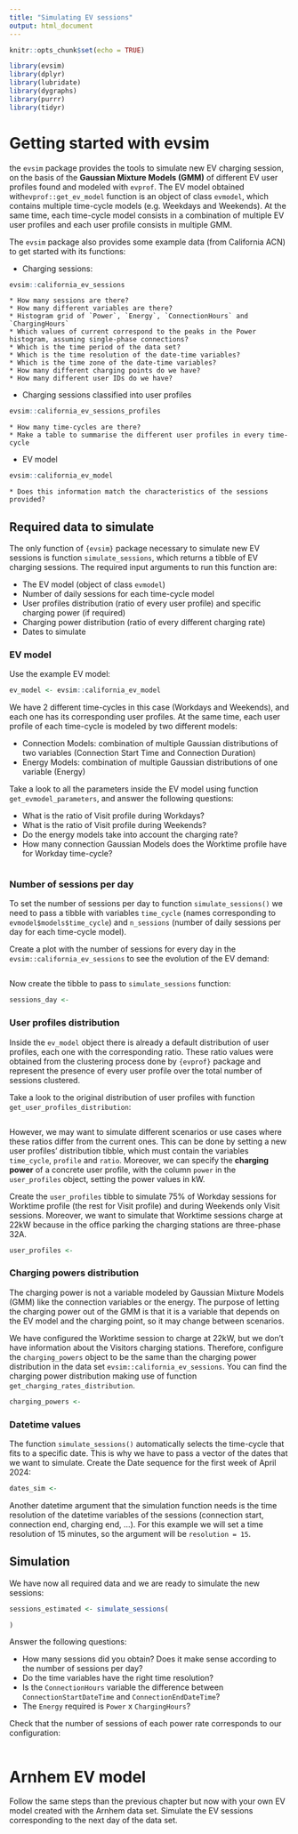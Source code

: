 ```yaml
---
title: "Simulating EV sessions"
output: html_document
---
```


```r
knitr::opts_chunk$set(echo = TRUE)

library(evsim)
library(dplyr)
library(lubridate)
library(dygraphs)
library(purrr)
library(tidyr)
```

# Getting started with evsim

the `evsim` package provides the tools to simulate new EV charging session, on the basis of the **Gaussian Mixture Models (GMM)** of different EV user profiles found and modeled with `evprof`. The EV model obtained with`evprof::get_ev_model` function is an object of class `evmodel`, which contains multiple time-cycle models (e.g. Weekdays and Weekends). At the same time, each time-cycle model consists in a combination of multiple EV user profiles and each user profile consists in multiple GMM. 

The `evsim` package also provides some example data (from California ACN) to get started with its functions:

* Charging sessions:

```r
evsim::california_ev_sessions
```

    * How many sessions are there?
    * How many different variables are there?
    * Histogram grid of `Power`, `Energy`, `ConnectionHours` and `ChargingHours`
    * Which values of current correspond to the peaks in the Power histogram, assuming single-phase connections?
    * Which is the time period of the data set?
    * Which is the time resolution of the date-time variables?
    * Which is the time zone of the date-time variables?
    * How many different charging points do we have?
    * How many different user IDs do we have?
    
    

* Charging sessions classified into user profiles

```r
evsim::california_ev_sessions_profiles
```

    * How many time-cycles are there?
    * Make a table to summarise the different user profiles in every time-cycle
    
* EV model

```r
evsim::california_ev_model
```

    * Does this information match the characteristics of the sessions provided?



## Required data to simulate

The only function of `{evsim}` package necessary to simulate new EV sessions is function `simulate_sessions`, which returns a tibble of EV charging sessions. The required input arguments to run this function are:

- The EV model (object of class `evmodel`)
- Number of daily sessions for each time-cycle model
- User profiles distribution (ratio of every user profile) and specific charging power (if required)
- Charging power distribution (ratio of every different charging rate)
- Dates to simulate


### EV model

Use the example EV model:

```r
ev_model <- evsim::california_ev_model
```

We have 2 different time-cycles in this case (Workdays and Weekends), and each one has its corresponding user profiles. At the same time, each user profile of each time-cycle is modeled by two different models:

- Connection Models: combination of multiple Gaussian distributions of two variables (Connection Start Time and Connection Duration)
- Energy Models: combination of multiple Gaussian distributions of one variable (Energy)

Take a look to all the parameters inside the EV model using function `get_evmodel_parameters`, and answer the following questions:

* What is the ratio of Visit profile during Workdays?
* What is the ratio of Visit profile during Weekends?
* Do the energy models take into account the charging rate?
* How many connection Gaussian Models does the Worktime profile have for Workday time-cycle?

```r

```



### Number of sessions per day

To set the number of sessions per day to function `simulate_sessions()` we need to pass a tibble with variables `time_cycle` (names corresponding to `evmodel$models$time_cycle`) and `n_sessions` (number of daily sessions per day for each time-cycle model).

Create a plot with the number of sessions for every day in the `evsim::california_ev_sessions` to see the evolution of the EV demand:

```r

```

Now create the tibble to pass to `simulate_sessions` function:

```r
sessions_day <- 
```



### User profiles distribution

Inside the `ev_model` object there is already a default distribution of user profiles, each one with the corresponding ratio. These ratio values were obtained from the clustering process done by `{evprof}` package and represent the presence of every user profile over the total number of sessions clustered. 

Take a look to the original distribution of user profiles with function `get_user_profiles_distribution`:
```r

```


However, we may want to simulate different scenarios or use cases where these ratios differ from the current ones. This can be done by setting a new user profiles' distribution tibble, which must contain the variables `time_cycle`, `profile` and `ratio`. Moreover, we can specify the **charging power** of a concrete user profile, with the column `power` in the `user_profiles` object, setting the power values in kW.

Create the `user_profiles` tibble to simulate 75% of Workday sessions for Worktime profile (the rest for Visit profile) and during Weekends only Visit sessions. Moreover, we want to simulate that Worktime sessions charge at 22kW because in the office parking the charging stations are three-phase 32A.

```r
user_profiles <- 
```



### Charging powers distribution

The charging power is not a variable modeled by Gaussian Mixture Models (GMM) like the connection variables or the energy. The purpose of letting the charging power out of the GMM is that it is a variable that depends on the EV model and the charging point, so it may change between scenarios. 

We have configured the Worktime session to charge at 22kW, but we don't have information about the Visitors charging stations. Therefore, configure the `charging_powers` object to be the same than the charging power distribution in the data set `evsim::california_ev_sessions`. You can find the charging power distribution making use of function `get_charging_rates_distribution`.

```r
charging_powers <- 
```



### Datetime values

The function `simulate_sessions()` automatically selects the time-cycle that fits to a specific date. This is why we have to pass a vector of the dates that we want to simulate. Create the Date sequence for the first week of April 2024:

```r
dates_sim <- 
```

Another datetime argument that the simulation function needs is the time resolution of the datetime variables of the sessions (connection start, connection end, charging end, ...). For this example we will set a time resolution of 15 minutes, so the argument will be `resolution = 15`.



## Simulation

We have now all required data and we are ready to simulate the new sessions:

```r
sessions_estimated <- simulate_sessions(

)
```


Answer the following questions:

* How many sessions did you obtain? Does it make sense according to the number of sessions per day?
* Do the time variables have the right time resolution?
* Is the `ConnectionHours` variable the difference between `ConnectionStartDateTime` and `ConnectionEndDateTime`?
* The `Energy` required is `Power` x `ChargingHours`?


Check that the number of sessions of each power rate corresponds to our configuration:

```r

```


# Arnhem EV model

Follow the same steps than the previous chapter but now with your own EV model created with the Arnhem data set. Simulate the EV sessions corresponding to the next day of the data set.









